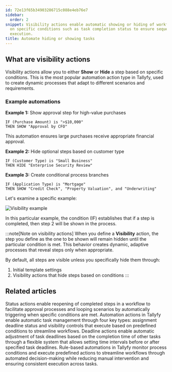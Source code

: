```yaml
---
id: 72e13f65b34903286715c088e4eb76e7
sidebar:
  order: 2
snippet: Visibility actions enable automatic showing or hiding of workflow steps based
  on specific conditions such as task completion status to ensure sequential process
  execution.
title: Automate hiding or showing tasks
---
```


## What are visibility actions

Visibility actions allow you to either **Show** or **Hide** a step based on specific conditions. This is the most popular automation action type in Tallyfy, used to create dynamic processes that adapt to different scenarios and requirements.

### Example automations

**Example 1:** Show approval step for high-value purchases
```
IF (Purchase Amount) is ">$10,000" 
THEN SHOW "Approval by CFO"
```
This automation ensures large purchases receive appropriate financial approval.

**Example 2:** Hide optional steps based on customer type
```
IF (Customer Type) is "Small Business"
THEN HIDE "Enterprise Security Review"
```

**Example 3:** Create conditional process branches
```
IF (Application Type) is "Mortgage"
THEN SHOW "Credit Check", "Property Valuation", and "Underwriting"
```

Let's examine a specific example:

![Visibility example](https://screenshots.tallyfy.com/tallyfy%2Fpro%2Fdesktop-light-task-completion-example-automations.png)

In this particular example, the condition (IF) establishes that if a step is completed, then step 2 will be shown in the process.

:::note[Note on visibility actions]
When you define a **Visibility** action, the step you define as the one to be shown will remain hidden until the particular condition is met. This behavior creates dynamic, adaptive processes that reveal steps only when appropriate.

By default, all steps are visible unless you specifically hide them through:
1. Initial template settings
2. Visibility actions that hide steps based on conditions
:::


## Related articles
<CardGrid>
<LinkTitleCard header="<b>Actions > Automate changing the status of tasks</b>" href="/products/pro/documenting/templates/automations/actions/status-actions/" > Status actions enable reopening of completed steps in a workflow to facilitate approval processes and looping scenarios by automatically triggering when specific conditions are met. </LinkTitleCard>
<LinkTitleCard header="<b>Automations > Actions</b>" href="/products/pro/documenting/templates/automations/actions/" > Automation actions in Tallyfy enable automatic task management through four key types: assignment deadline status and visibility controls that execute based on predefined conditions to streamline workflows. </LinkTitleCard>
<LinkTitleCard header="<b>Actions > Automate deadline shifts on tasks</b>" href="/products/pro/documenting/templates/automations/actions/deadline-actions/" > Deadline actions enable automatic adjustment of task deadlines based on the completion time of other tasks through a flexible system that allows setting time intervals before or after specified task deadlines. </LinkTitleCard>
<LinkTitleCard header="<b>Templates > Automations</b>" href="/products/pro/documenting/templates/automations/" > Rule-based automations in Tallyfy monitor process conditions and execute predefined actions to streamline workflows through automated decision-making while reducing manual intervention and ensuring consistent execution across tasks. </LinkTitleCard>
</CardGrid>